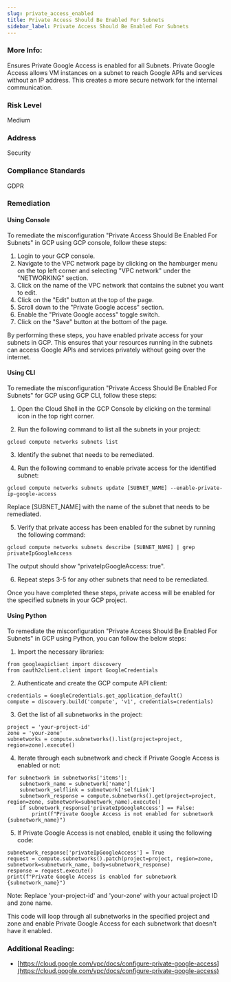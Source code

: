 ```yaml
---
slug: private_access_enabled
title: Private Access Should Be Enabled For Subnets
sidebar_label: Private Access Should Be Enabled For Subnets
---
```


### More Info:

Ensures Private Google Access is enabled for all Subnets. Private Google Access allows VM instances on a subnet to reach Google APIs and services without an IP address. This creates a more secure network for the internal communication.

### Risk Level

Medium

### Address

Security

### Compliance Standards

GDPR

### Remediation

#### Using Console

To remediate the misconfiguration "Private Access Should Be Enabled For Subnets" in GCP using GCP console, follow these steps:

1. Login to your GCP console.
2. Navigate to the VPC network page by clicking on the hamburger menu on the top left corner and selecting "VPC network" under the "NETWORKING" section.
3. Click on the name of the VPC network that contains the subnet you want to edit.
4. Click on the "Edit" button at the top of the page.
5. Scroll down to the "Private Google access" section.
6. Enable the "Private Google access" toggle switch.
7. Click on the "Save" button at the bottom of the page.

By performing these steps, you have enabled private access for your subnets in GCP. This ensures that your resources running in the subnets can access Google APIs and services privately without going over the internet.

#### Using CLI

To remediate the misconfiguration "Private Access Should Be Enabled For Subnets" for GCP using GCP CLI, follow these steps:

1. Open the Cloud Shell in the GCP Console by clicking on the terminal icon in the top right corner.

2. Run the following command to list all the subnets in your project:

```
gcloud compute networks subnets list
```

3. Identify the subnet that needs to be remediated.

4. Run the following command to enable private access for the identified subnet:

```
gcloud compute networks subnets update [SUBNET_NAME] --enable-private-ip-google-access
```

Replace [SUBNET_NAME] with the name of the subnet that needs to be remediated.

5. Verify that private access has been enabled for the subnet by running the following command:

```
gcloud compute networks subnets describe [SUBNET_NAME] | grep privateIpGoogleAccess
```

The output should show "privateIpGoogleAccess: true".

6. Repeat steps 3-5 for any other subnets that need to be remediated.

Once you have completed these steps, private access will be enabled for the specified subnets in your GCP project.

#### Using Python

To remediate the misconfiguration "Private Access Should Be Enabled For Subnets" in GCP using Python, you can follow the below steps:

1. Import the necessary libraries:

```
from googleapiclient import discovery
from oauth2client.client import GoogleCredentials
```

2. Authenticate and create the GCP compute API client:

```
credentials = GoogleCredentials.get_application_default()
compute = discovery.build('compute', 'v1', credentials=credentials)
```

3. Get the list of all subnetworks in the project:

```
project = 'your-project-id'
zone = 'your-zone'
subnetworks = compute.subnetworks().list(project=project, region=zone).execute()
```

4. Iterate through each subnetwork and check if Private Google Access is enabled or not:

```
for subnetwork in subnetworks['items']:
    subnetwork_name = subnetwork['name']
    subnetwork_selflink = subnetwork['selfLink']
    subnetwork_response = compute.subnetworks().get(project=project, region=zone, subnetwork=subnetwork_name).execute()
    if subnetwork_response['privateIpGoogleAccess'] == False:
        print(f"Private Google Access is not enabled for subnetwork {subnetwork_name}")
```

5. If Private Google Access is not enabled, enable it using the following code:

```
subnetwork_response['privateIpGoogleAccess'] = True
request = compute.subnetworks().patch(project=project, region=zone, subnetwork=subnetwork_name, body=subnetwork_response)
response = request.execute()
print(f"Private Google Access is enabled for subnetwork {subnetwork_name}")
```

Note: Replace 'your-project-id' and 'your-zone' with your actual project ID and zone name.

This code will loop through all subnetworks in the specified project and zone and enable Private Google Access for each subnetwork that doesn't have it enabled.


### Additional Reading:

- [https://cloud.google.com/vpc/docs/configure-private-google-access](https://cloud.google.com/vpc/docs/configure-private-google-access) 

